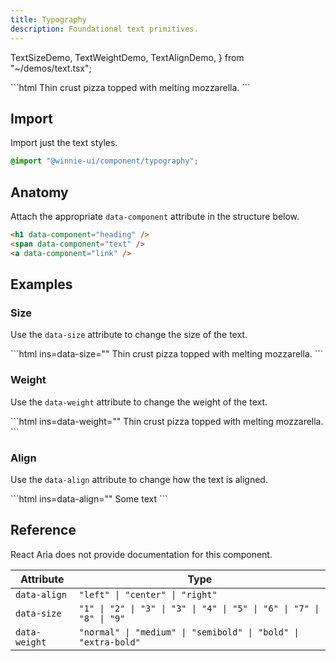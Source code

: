```yaml
---
title: Typography 
description: Foundational text primitives.
---
```




  TextSizeDemo,
  TextWeightDemo,
  TextAlignDemo,
} from "~/demos/text.tsx";


<Demo>
  <TypographyDemo />
  <Fragment slot="footer">
    ```html
    <span data-component="text">Thin crust pizza topped with melting mozzarella.</span>
    ```
  </Fragment>
</Demo>

## Import

Import just the text styles.

```css
@import "@winnie-ui/component/typography";
```

## Anatomy

Attach the appropriate `data-component` attribute in the structure below.

```html
<h1 data-component="heading" />
<span data-component="text" />
<a data-component="link" />
```

## Examples

### Size

Use the `data-size` attribute to change the size of the text.

<Demo>
  <TextSizeDemo />
  <Fragment slot="footer">
    ```html ins=data-size="<size>"
    <span data-size="<size>">Thin crust pizza topped with melting mozzarella.</span>
    ```
  </Fragment>
</Demo>

### Weight

Use the `data-weight` attribute to change the weight of the text.

<Demo>
  <TextWeightDemo />
  <Fragment slot="footer">
    ```html ins=data-weight="<weight>"
    <span data-weight="<weight>">Thin crust pizza topped with melting mozzarella.</span>
    ```
  </Fragment>
</Demo>

### Align

Use the `data-align` attribute to change how the text is aligned.

<Demo>
  <TextAlignDemo />
  <Fragment slot="footer">
    ```html ins=data-align="<align>"
    <span data-align="<align>">Some text</span>
    ```
  </Fragment>
</Demo>

## Reference

React Aria does not provide documentation for this component.

| Attribute | Type                                                                                            | 
| ---------- | ----------------------------------------------------------------------------------------------- |
| `data-align`    | `"left" \| "center" \| "right"`                                                                 |
| `data-size`     | `"1" \| "2" \| "3" \| "3" \| "4" \| "5" \| "6" \| "7" \| "8" \| "9"`                            |
| `data-weight`   | `"normal" \| "medium" \| "semibold" \| "bold" \| "extra-bold"`                                  |
